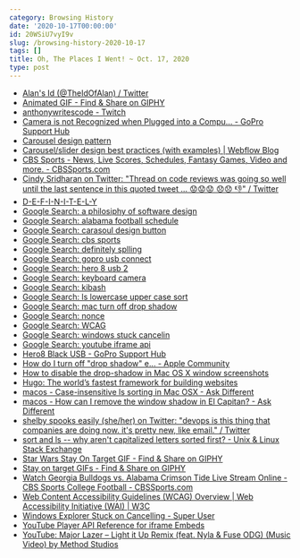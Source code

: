 ```yaml
---
category: Browsing History
date: '2020-10-17T00:00:00'
id: 20WSiU7vyI9v
slug: /browsing-history-2020-10-17
tags: []
title: Oh, The Places I Went! ~ Oct. 17, 2020
type: post
---
```


- [Alan's Id (@TheIdOfAlan) / Twitter](https://twitter.com/TheIdOfAlan)
- [Animated GIF - Find & Share on GIPHY](https://giphy.com/gifs/rcqtfj0RAhWLu)
- [anthonywritescode - Twitch](https://www.twitch.tv/anthonywritescode)
- [Camera is not Recognized when Plugged into a Compu... - GoPro Support Hub](https://community.gopro.com/t5/en/Camera-is-not-Recognized-when-Plugged-into-a-Computer-USB-Port/ta-p/392993)
- [Carousel design pattern](http://ui-patterns.com/patterns/Carousel)
- [Carousel/slider design best practices (with examples) | Webflow Blog](https://webflow.com/blog/carousel-slider-design-best-practices)
- [CBS Sports - News, Live Scores, Schedules, Fantasy Games, Video and more. - CBSSports.com](https://www.cbssports.com/)
- [Cindy Sridharan on Twitter: "Thread on code reviews was going so well until the last sentence in this quoted tweet ... 😟😟😟 😞😞 👎" / Twitter](https://twitter.com/copyconstruct/status/1317273398729347074)
- [D-E-F-I-N-I-T-E-L-Y](https://www.d-e-f-i-n-i-t-e-l-y.com/)
- [Google Search: a philosiphy of software design](https://www.google.com/search?client=safari&rls=en&q=a+philosiphy+of+software+design&ie=UTF-8&oe=UTF-8)
- [Google Search: alabama football schedule](https://www.google.com/search?client=safari&rls=en&q=alabama+football+schedule&ie=UTF-8&oe=UTF-8)
- [Google Search: carasoul design button](https://www.google.com/search?client=safari&rls=en&q=carasoul+design+button&ie=UTF-8&oe=UTF-8)
- [Google Search: cbs sports](https://www.google.com/search?client=safari&rls=en&q=cbs+sports&ie=UTF-8&oe=UTF-8)
- [Google Search: definitely splling](https://www.google.com/search?newwindow=1&client=safari&rls=en&ei=T36LX_OWBsKp5wKGqZnACg&q=definitely+splling&oq=definitely+splling&gs_lcp=CgZwc3ktYWIQAzIHCAAQyQMQDTIECAAQDTIECAAQDTIECAAQDTIGCAAQDRAeMgYIABANEB4yBggAEA0QHjIGCAAQDRAeMgYIABANEB4yBggAEA0QHjoECAAQRzoLCC4QsQMQyQMQkwI6BQgAELEDOgIIADoFCC4QsQM6AgguOggIABDJAxCRAjoGCAAQFhAeOgsIABDJAxAWEAoQHlDMO1jiRmCNSWgAcAJ4AYAB4AGIAawGkgEFNy4wLjGYAQCgAQGqAQdnd3Mtd2l6yAEIwAEB&sclient=psy-ab&ved=0ahUKEwiz-smA5LzsAhXC1FkKHYZUBqgQ4dUDCAw&uact=5)
- [Google Search: gopro usb connect](https://www.google.com/search?client=safari&rls=en&q=gopro+usb+connect&ie=UTF-8&oe=UTF-8)
- [Google Search: hero 8 usb 2](https://www.google.com/search?client=safari&rls=en&q=hero+8+usb+2&ie=UTF-8&oe=UTF-8)
- [Google Search: keyboard camera](https://www.google.com/search?client=safari&rls=en&q=keyboard+camera&ie=UTF-8&oe=UTF-8)
- [Google Search: kibash](https://www.google.com/search?newwindow=1&client=safari&rls=en&ei=qjeLX6u8C9KJ5wKjo6mABA&q=kibash&oq=kibash&gs_lcp=CgZwc3ktYWIQAzIHCAAQsQMQCjIICAAQBxAKEB4yCAgAEAcQChAeMgcIABCxAxAKMgYIABAHEB4yBggAEAcQHjIGCAAQBxAeMgYIABAHEB4yBggAEAcQHjIGCAAQBxAeOgQIABANOgQILhANUPIbWPIbYOsdaABwAHgAgAF6iAG_A5IBAzEuM5gBAKABAaoBB2d3cy13aXrAAQE&sclient=psy-ab&ved=0ahUKEwiruYLRoLzsAhXSxFkKHaNRCkAQ4dUDCAw&uact=5)
- [Google Search: ls lowercase upper case sort](https://www.google.com/search?client=safari&rls=en&q=ls+lowercase+upper+case+sort&ie=UTF-8&oe=UTF-8)
- [Google Search: mac turn off drop shadow](https://www.google.com/search?client=safari&rls=en&q=mac+turn+off+drop+shadow&ie=UTF-8&oe=UTF-8)
- [Google Search: nonce](https://www.google.com/search?client=safari&rls=en&q=nonce&ie=UTF-8&oe=UTF-8)
- [Google Search: WCAG](https://www.google.com/search?client=safari&rls=en&q=WCAG&ie=UTF-8&oe=UTF-8)
- [Google Search: windows stuck cancelin](https://www.google.com/search?client=safari&rls=en&q=windows+stuck+cancelin&ie=UTF-8&oe=UTF-8)
- [Google Search: youtube iframe api](https://www.google.com/search?client=safari&rls=en&q=youtube+iframe+api&ie=UTF-8&oe=UTF-8)
- [Hero8 Black USB - GoPro Support Hub](https://community.gopro.com/t5/Cameras/Hero8-Black-USB/td-p/446313)
- [How do I turn off "drop shadow" e… - Apple Community](https://discussions.apple.com/thread/334666)
- [How to disable the drop-shadow in Mac OS X window screenshots](https://www.macgasm.net/news/mac-app-store/disable-dropshadow-mac-os-window-screenshots/)
- [Hugo: The world’s fastest framework for building websites](https://gohugo.io/)
- [macos - Case-insensitive ls sorting in Mac OSX - Ask Different](https://apple.stackexchange.com/questions/34054/case-insensitive-ls-sorting-in-mac-osx)
- [macos - How can I remove the window shadow in El Capitan? - Ask Different](https://apple.stackexchange.com/questions/210187/how-can-i-remove-the-window-shadow-in-el-capitan)
- [shelby spooks easily (she/her) on Twitter: "devops is this thing that companies are doing now. it's pretty new, like email." / Twitter](https://twitter.com/shelbyspees/status/1317272103452733441)
- [sort and ls -- why aren't capitalized letters sorted first? - Unix & Linux Stack Exchange](https://unix.stackexchange.com/questions/162084/sort-and-ls-why-arent-capitalized-letters-sorted-first/162086)
- [Star Wars Stay On Target GIF - Find & Share on GIPHY](https://giphy.com/gifs/war-machine-S1nMFj33VBIoU)
- [Stay on target GIFs - Find & Share on GIPHY](https://giphy.com/search/stay-on-target)
- [Watch Georgia Bulldogs vs. Alabama Crimson Tide Live Stream Online - CBS Sports College Football - CBSSports.com](https://www.cbssports.com/college-football/sec-live/)
- [Web Content Accessibility Guidelines (WCAG) Overview | Web Accessibility Initiative (WAI) | W3C](https://www.w3.org/WAI/standards-guidelines/wcag/)
- [Windows Explorer Stuck on Cancelling - Super User](https://superuser.com/questions/33969/windows-explorer-stuck-on-cancelling)
- [YouTube Player API Reference for iframe Embeds](https://developers.google.com/youtube/iframe_api_reference)
- [YouTube: Major Lazer – Light it Up Remix (feat. Nyla & Fuse ODG) (Music Video) by Method Studios](https://www.youtube.com/watch?v=r2LpOUwca94&feature=emb_rel_end)